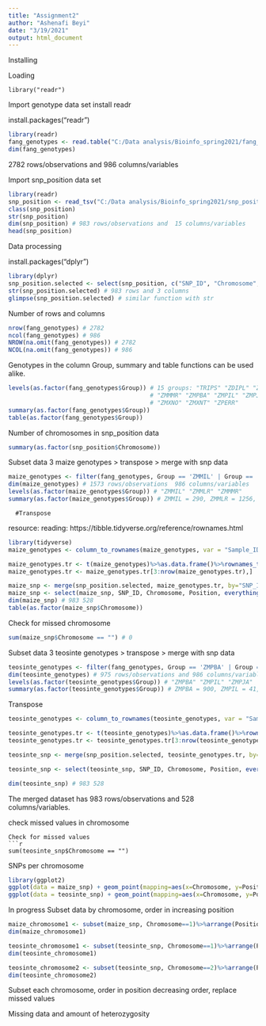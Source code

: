 ```yaml
---
title: "Assignment2"
author: "Ashenafi Beyi"
date: "3/19/2021"
output: html_document
---
```

Installing


Loading

```[r]
library("readr")
```
Import genotype data set
install readr

install.packages("readr")


```r
library(readr)
fang_genotypes <- read.table("C:/Data analysis/Bioinfo_spring2021/fang_et_al_genotypes.txt", header = T)
dim(fang_genotypes) 
```
2782 rows/observations and 986 columns/variables

Import snp_position data set
```r
library(readr)
snp_position <- read_tsv("C:/Data analysis/Bioinfo_spring2021/snp_position.txt")
class(snp_position)
str(snp_position) 
dim(snp_position) # 983 rows/observations and  15 columns/variables
head(snp_position) 
```


Data processing


install.packages("dplyr")


```r
library(dplyr)
snp_position.selected <- select(snp_position, c("SNP_ID", "Chromosome", "Position"))
str(snp_position.selected) # 983 rows and 3 columns
glimpse(snp_position.selected) # similar function with str
```

Number of rows and columns
```r
nrow(fang_genotypes) # 2782
ncol(fang_genotypes) # 986
NROW(na.omit(fang_genotypes)) # 2782
NCOL(na.omit(fang_genotypes)) # 986
```

Genotypes in the column Group, summary and table functions can be used alike.
```r
levels(as.factor(fang_genotypes$Group)) # 15 groups: "TRIPS" "ZDIPL" "ZLUXR" "ZMHUE" "ZMMIL" "ZMMLR" 
                                        # "ZMMMR" "ZMPBA" "ZMPIL" "ZMPJA" "ZMXCH" "ZMXCP" "ZMXIL" 
                                        # "ZMXNO" "ZMXNT" "ZPERR"
summary(as.factor(fang_genotypes$Group))
table(as.factor(fang_genotypes$Group))
```

Number of chromosomes in snp_position data
```r
summary(as.factor(snp_position$Chromosome))
```

Subset data 3 maize genotypes > transpose > merge with snp data
```r
maize_genotypes <- filter(fang_genotypes, Group == 'ZMMIL' | Group == 'ZMMLR' | Group == 'ZMMMR')
dim(maize_genotypes) # 1573 rows/observations  986 columns/variables
levels(as.factor(maize_genotypes$Group)) # "ZMMIL" "ZMMLR" "ZMMMR"
summary(as.factor(maize_genotypes$Group)) # ZMMIL = 290, ZMMLR = 1256, ZMMMR = 27 
```

      #Transpose

resource: reading: https://tibble.tidyverse.org/reference/rownames.html

```r
library(tidyverse)
maize_genotypes <- column_to_rownames(maize_genotypes, var = "Sample_ID")
```

```r
maize_genotypes.tr <- t(maize_genotypes)%>%as.data.frame()%>%rownames_to_column(., var = "SNP_ID")
maize_genotypes.tr <- maize_genotypes.tr[3:nrow(maize_genotypes.tr),]

maize_snp <- merge(snp_position.selected, maize_genotypes.tr, by="SNP_ID")
maize_snp <- select(maize_snp, SNP_ID, Chromosome, Position, everything())
dim(maize_snp) # 983 528
table(as.factor(maize_snp$Chromosome))
```
Check for missed chromosome 
```r
sum(maize_snp$Chromosome == "") # 0
```

Subset data 3 teosinte genotypes > transpose > merge with snp data
```r
teosinte_genotypes <- filter(fang_genotypes, Group == 'ZMPBA' | Group == 'ZMPIL' | Group == 'ZMPJA')
dim(teosinte_genotypes) # 975 rows/observations and 986 columns/variables
levels(as.factor(teosinte_genotypes$Group)) # "ZMPBA" "ZMPIL" "ZMPJA"
summary(as.factor(teosinte_genotypes$Group)) # ZMPBA = 900, ZMPIL = 41, ZMPJA = 34
```

Transpose

```r
teosinte_genotypes <- column_to_rownames(teosinte_genotypes, var = "Sample_ID")
```

```r
teosinte_genotypes.tr <- t(teosinte_genotypes)%>%as.data.frame()%>%rownames_to_column(., var = "SNP_ID")
teosinte_genotypes.tr <- teosinte_genotypes.tr[3:nrow(teosinte_genotypes.tr),]

teosinte_snp <- merge(snp_position.selected, teosinte_genotypes.tr, by="SNP_ID")

teosinte_snp <- select(teosinte_snp, SNP_ID, Chromosome, Position, everything())

dim(teosinte_snp) # 983 528
```
The merged dataset has 983 rows/observations and 528 columns/variables.

check missed values in chromosome
```
Check for missed values
```r
sum(teosinte_snp$Chromosome == "") 
```

SNPs per chromosome
```r
library(ggplot2)
ggplot(data = maize_snp) + geom_point(mapping=aes(x=Chromosome, y=Position))
ggplot(data = teosinte_snp) + geom_point(mapping=aes(x=Chromosome, y=Position))
```

In progress
Subset data by chromosome, order in increasing position

```r
maize_chromosome1 <- subset(maize_snp, Chromosome==1)%>%arrange(Position)
dim(maize_chromosome1)

teosinte_chromosome1 <- subset(teosinte_snp, Chromosome==1)%>%arrange(Position)
dim(teosinte_chromosome1)

teosinte_chromosome2 <- subset(teosinte_snp, Chromosome==2)%>%arrange(Position)
dim(teosinte_chromosome2)
```


Subset each chromosome, order in position decreasing order, replace missed values

Missing data and amount of heterozygosity














